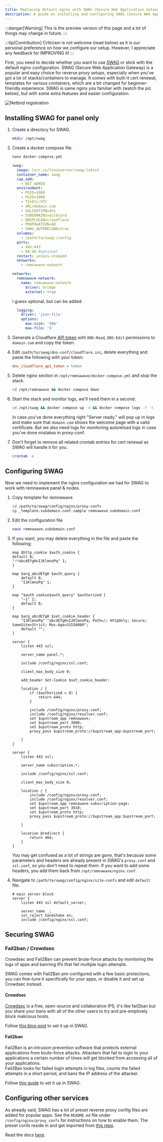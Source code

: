 ---
title: Replacing default nginx with SWAG (Secure Web Application Gateway) and configuring it for Remnawave
description: A guide on installing and configuring SWAG (Secure Web Application Gateway) to replace the default nginx in Remnawave.
---


:::danger[Warning]
This is the preview version of this page and a lot of things may change in future.
:::

:::tip[Contribution]
Criticism is not welcome (read below) as it is our personal preference on how we configure our setup. However, I appreciate any feedback for IMPROVING it!
:::

First, you need to decide whether you want to use [SWAG](https://github.com/linuxserver/docker-swag) or stick with the default nginx configuration. SWAG (Secure Web Application Gateway) is a popular and easy choice for reverse proxy setups, especially when you've got a lot of stacks/containers to manage. It comes with built-it cert renewal, templates for various containers, which are a bit changed for beginner-friendly experience. SWAG is same nginx you familiar with (watch the pic below), but with some extra features and easier configuration. 

<div style={{ display: 'flex', justifyContent: 'center' }}>
  <img 
    src="https://raw.githubusercontent.com/eGamesAPI/remnawave-reverse-proxy/refs/heads/main/docs/src/assets/en/swag/dialog.webp" 
    alt="Netbird registration" 
    style={{ maxWidth: '60%' }} 
  />
</div>

## Installing SWAG for panel only

<Steps>

1. Create a directory for SWAG.

    ```bash
    mkdir /opt/swag
    ```

2. Create a docker compose file.

    ```bash
    nano docker-compose.yml
    ```

    ```yml
    swag:
      image: lscr.io/linuxserver/swag:latest
      container_name: swag
      cap_add:
        - NET_ADMIN
      environment:
        - PUID=1000
        - PGID=1000
        - TZ=Etc/UTC
        - URL=domain.com
        - VALIDATION=dns
        - SUBDOMAINS=wildcard
        - DNSPLUGIN=cloudflare
        - PROPAGATION=60
        - SWAG_AUTORELOAD=true
      volumes:
        - /path/to/swag:/config
      ports:
        - 443:443
        - 80:80 #optional
      restart: unless-stopped
      networks:
        - remnawave-network

    networks:
      remnawave-network:
        name: remnawave-network
          driver: bridge
          external: true
    ```

    I guess optional, but can be added

    ```yml
      logging:
        driver: 'json-file'
        options:
          max-size: '30m'
          max-file: '5'
    ```

3. Generate a Cloudflare [API token](https://dash.cloudflare.com/profile/api-tokens) with `DNS:Read`, `DNS:Edit` permissions to `domain.com` and copy the token.

4. Edit `/path/to/swag/dns-conf/cloudflare.ini`, delete everything and paste the following with your token:

    ```ini
    dns_cloudflare_api_token = token
    ```

5. Delete nginx section in `/opt/remnawave/docker-compose.yml` and stop the stack.

    ```bash
    cd /opt/remnawave && docker compose down
    ```

6. Start the stack and monitor logs, we'll need them in a second.

    ```bash
    cd /opt/swag && docker compose up -d && docker compose logs -f -t
    ```

    In case you've done everything right "Server ready." will pop up in logs and make sure that `domain.com` shows the welcome page with a valid certificate. But we also need logs for monitoring autoreload logs in case you've done mistakes in proxy-conf.

7. Don't forget to remove all related crontab entries for cert renewal as SWAG will handle it for you.

    ```bash
    crontab -e
    ```

</Steps>

## Configuring SWAG

Now we need to implement the nginx configuration we had for SWAG to work with remnawave panel & nodes.

<Steps>

1. Copy template for remnawave

    ```bash
    cd /path/to/swag/config/nginx/proxy-confs
    cp _template.subdomain.conf.sample remnawave.subdomain.conf
    ```

2. Edit the configuration file

    ```bash
    nano remnawave.subdomain.conf
    ```

3. If you want, you may delete everything in the file and paste the following:

    ```nginx
    map $http_cookie $auth_cookie {
    default 0;
    "~*abcdEfgH=IJKlmnoPq" 1;
    }

    map $arg_abcdEfgH $auth_query {
        default 0;
        "IJKlmnoPq" 1;
    }

    map "$auth_cookie$auth_query" $authorized {
        "~1" 1;
        default 0;
    }

    map $arg_abcdEfgH $set_cookie_header {
        "IJKlmnoPq" "abcdEfgH=IJKlmnoPq; Path=/; HttpOnly; Secure; SameSite=Strict; Max-Age=31536000";
        default "";
    }

    server {
        listen 443 ssl;

        server_name panel.*;

        include /config/nginx/ssl.conf;

        client_max_body_size 0;

        add_header Set-Cookie $set_cookie_header;

        location / {
            if ($authorized = 0) {
                return 444;
            }

            include /config/nginx/proxy.conf;
            include /config/nginx/resolver.conf;
            set $upstream_app remnawave;
            set $upstream_port 3000;
            set $upstream_proto http;
            proxy_pass $upstream_proto://$upstream_app:$upstream_port;

        }
    }

    server {
        listen 443 ssl;

        server_name subscription.*;

        include /config/nginx/ssl.conf;

        client_max_body_size 0;

        location / {
            include /config/nginx/proxy.conf;
            include /config/nginx/resolver.conf;
            set $upstream_app remnawave-subscription-page;
            set $upstream_port 3010;
            set $upstream_proto http;
            proxy_pass $upstream_proto://$upstream_app:$upstream_port;

        }

        location @redirect {
            return 404;
        }
    }
    ```

    You may get confused as a lot of strings are gone, that's because some parameters and headers are already present in SWAG's `proxy.conf` and `ssl.conf`, so you don't need to repeat them. If you want to add some headers, you add them back from `/opt/remnawave/nginx.conf`.

4. Navigate to `/path/to/swag/config/nginx/site-confs` and edit `default` file.

    ```nginx "ssl_reject_handshake on;"
    # main server block
    server {
        listen 443 ssl default_server;

        server_name _;
        ssl_reject_handshake on;
        include /config/nginx/ssl.conf;

</Steps>

## Securing SWAG

### Fail2ban / Crowdsec

Crowdsec and Fail2Ban can prevent brute-force attacks by monitoring the logs of apps and banning IPs that fail multiple login attempts.

SWAG comes with Fail2Ban pre-configured with a few basic protections, you can fine-tune it specifically for your apps, or disable it and set up Crowdsec instead.

#### Crowdsec

[Crowdsec](https://www.crowdsec.net/) is a free, open-source and collaborative IPS; it's like fail2ban but you share your bans with all of the other users to try and pre-emptively block malicious hosts.

Follow [this blog post](https://www.linuxserver.io/blog/blocking-malicious-connections-with-crowdsec-and-swag) to set it up in SWAG.

#### Fail2ban

Fail2Ban is an intrusion prevention software that protects external applications from brute-force attacks. Attackers that fail to login to your applications a certain number of times will get blocked from accessing all of your applications.  
Fail2Ban looks for failed login attempts in log files, counts the failed attempts in a short period, and bans the IP address of the attacker.

Follow [this guide](https://docs.linuxserver.io/images/docker-swag/?h=fail2ban#using-fail2ban) to set it up in SWAG.

## Configuring other services

As already said, SWAG has a lot of preset reverse proxy config files are added for popular apps. See the `README.md` file under `/config/nginx/proxy_confs` for instructions on how to enable them. The preset confs reside in and get imported from [this repo](https://github.com/linuxserver/reverse-proxy-confs).

Read the docs [here](https://docs.linuxserver.io/images/docker-swag/#site-config-and-reverse-proxy).